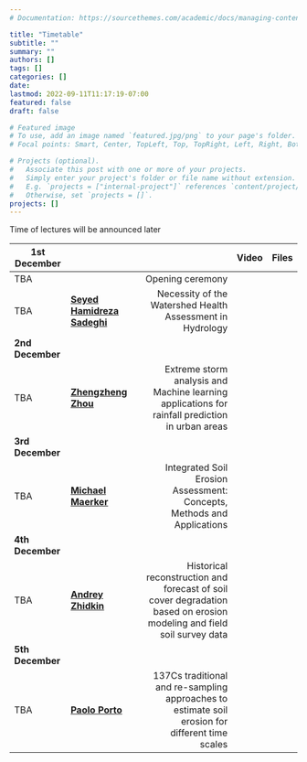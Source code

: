 ```yaml
---
# Documentation: https://sourcethemes.com/academic/docs/managing-content/

title: "Timetable"
subtitle: ""
summary: ""
authors: []
tags: []
categories: []
date: 
lastmod: 2022-09-11T11:17:19-07:00
featured: false
draft: false

# Featured image
# To use, add an image named `featured.jpg/png` to your page's folder.
# Focal points: Smart, Center, TopLeft, Top, TopRight, Left, Right, BottomLeft, Bottom, BottomRight.

# Projects (optional).
#   Associate this post with one or more of your projects.
#   Simply enter your project's folder or file name without extension.
#   E.g. `projects = ["internal-project"]` references `content/project/deep-learning/index.md`.
#   Otherwise, set `projects = []`.
projects: []
---
```


Time of lectures will be announced later


| 1st December |||Video|Files|
|----------|:-------------|------------------:|--:|--:|
| TBA |    |  Opening ceremony|||
| TBA |  **[Seyed Hamidreza Sadeghi](/authors/sadeghi/)**  |  Necessity of the Watershed Health Assessment in Hydrology| **<i class="fab fa-youtube"></i>** | **<i class="fas fa-file-pdf"></i>** |
| **2nd December** |
| TBA |  **[Zhengzheng Zhou](/authors/zhou/)**  |  Extreme storm analysis and Machine learning applications for rainfall prediction in urban areas| **<i class="fab fa-youtube"></i>** | **<i class="fas fa-file-pdf"></i>** |
| **3rd December** |
| TBA |  **[Michael Maerker](/authors/maercker/)**  |  Integrated Soil Erosion Assessment: Concepts, Methods and Applications| **<i class="fab fa-youtube"></i>** | **<i class="fas fa-file-pdf"></i>** |
| **4th December** |
| TBA |  **[Andrey Zhidkin](/authors/zhidkin/)**  |  Historical reconstruction and forecast of soil cover degradation based on erosion modeling and field soil survey data| **<i class="fab fa-youtube"></i>** | **<i class="fas fa-file-pdf"></i>** |
| **5th December** |
| TBA |  **[Paolo Porto](/authors/porto/)**  | 137Cs traditional and re-sampling approaches to estimate soil erosion for different time scales| **<i class="fab fa-youtube"></i>** | **<i class="fas fa-file-pdf"></i>** |
